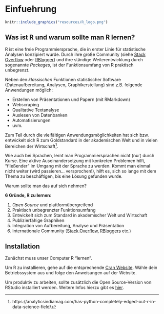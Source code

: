 # Einfuehrung

```r
knitr::include_graphics("resources/R_logo.png")
```

## Was ist R und warum sollte man R lernen?

R ist eine freie Programmiersprache, die in erster Linie für statistische Analysen konzipiert wurde. Durch ihre große Community (siehe [Stack Overflow](https://stackoverflow.com/questions) oder [RBlogger](https://www.r-bloggers.com)) und ihre ständige Weiterentwicklung durch sogenannte *Packages*, ist der Funktionsumfang von R praktisch unbegrenzt.

Neben den *klassischen* Funktionen statistischer Software (Datenaufbereitung, Analysen, Graphikerstellung) sind z.B. folgende Anwendungen möglich:

- Erstellen von Präsentationen und Papern (mit RMarkdown)
- Webscraping
- Qualitative Textanalyse
- Auslesen von Datenbanken
- Automatisierungen
- uvm.

Zum Teil durch die vielfältigen Anwendungsmöglichkeiten hat sich bzw. entwickelt sich
R zum Goldstandard in der akademischen Welt und in vielen Bereichen der Wirtschaft[^1].

[^1]: https://analyticsindiamag.com/has-python-completely-edged-out-r-in-data-science-field/

Wie auch bei Sprachen, lernt man Programmiersprachen nicht (nur) durch Kurse. Eine aktive Auseinandersetzung mit konkreten Problemen hilft, "fließender" im Umgang mit der Sprache zu werden. Kommt man einmal nicht weiter (wird passieren... versprochen!), hilft es, sich so lange mit dem Thema zu beschäftigen, bis eine Lösung gefunden wurde. 

Warum sollte man das auf sich nehmen?

**6 Gründe, R zu lernen**:

1. *Open Source* und plattformübergreifend
2. Praktisch unbegrenzter Funktionsumfang
3. Entwickelt sich zum Standard in akademischer Welt und Wirtschaft
4. Publizierfähige Graphiken
5. Integration von Aufbereitung, Analyse und Präsentation
6. Internationale Community ([Stack Overflow](https://stackoverflow.com/questions/tagged/r), [RBloggers](https://www.r-bloggers.com) etc.)

## Installation 

Zunächst muss unser Computer R "lernen".

Um R zu installieren, gehe auf die entsprechende [Cran Website](https://cran.r-project.org). Wähle dein Betriebssystem aus und folge 
den Anweisungen auf der Website.

Um produktiv zu arbeiten, sollte zusätzlich die Open Source-Version von RStudio 
installiert werden. Weitere Infos hierzu gibt es [hier](https://www.rstudio.com).
